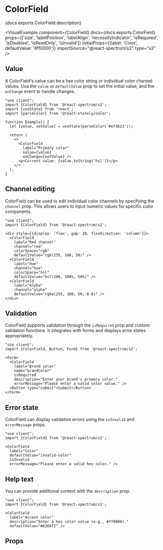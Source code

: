 

# ColorField

<PageDescription>{docs.exports.ColorField.description}</PageDescription>

<VisualExample
  component={ColorField}
  docs={docs.exports.ColorField}
  props={['size', 'labelPosition', 'labelAlign', 'necessityIndicator', 'isRequired', 'isDisabled', 'isReadOnly', 'isInvalid']}
  initialProps={{label: 'Color', defaultValue: '#ff0000'}}
  importSource="@react-spectrum/s2"
  type="s2" />

## Value

A ColorField's value can be a hex color string or individual color channel values. Use the `value` or `defaultValue` prop to set the initial value, and the `onChange` event to handle changes.

```tsx render
"use client";
import {ColorField} from '@react-spectrum/s2';
import {useState} from 'react';
import {parseColor} from '@react-stately/color';

function Example() {
  let [value, setValue] = useState(parseColor('#e73623'));

  return (
    <>
      <ColorField
        label="Primary color"
        value={value}
        onChange={setValue} />
      <p>Current value: {value.toString('hsl')}</p>
    </>
  );
}
```

## Channel editing

ColorField can be used to edit individual color channels by specifying the `channel` prop. This allows users to input numeric values for specific color components.

```tsx render hideImports
"use client";
import {ColorField} from '@react-spectrum/s2';

<div style={{display: 'flex', gap: 20, flexDirection: 'column'}}>
  <ColorField
    label="Red channel"
    channel="red"
    colorSpace="rgb"
    defaultValue="rgb(255, 100, 50)" />
  <ColorField
    label="Hue"
    channel="hue"
    colorSpace="hsl"
    defaultValue="hsl(200, 100%, 50%)" />
  <ColorField
    label="Alpha"
    channel="alpha"
    defaultValue="rgba(255, 100, 50, 0.8)" />
</div>
```

## Validation

ColorField supports validation through the `isRequired` prop and custom validation functions. It integrates with forms and displays error states appropriately.

```tsx render hideImports
"use client";
import {ColorField, Button, Form} from '@react-spectrum/s2';

<Form>
  <ColorField
    label="Brand color"
    name="brandColor"
    isRequired
    description="Enter your brand's primary color."
    errorMessage="Please enter a valid color value." />
  <Button type="submit">Submit</Button>
</Form>
```

## Error state

ColorField can display validation errors using the `isInvalid` and `errorMessage` props.

```tsx render
"use client";
import {ColorField} from '@react-spectrum/s2';

<ColorField
  label="Color"
  defaultValue="invalid-color"
  isInvalid
  errorMessage="Please enter a valid hex color." />
```

## Help text

You can provide additional context with the `description` prop.

```tsx render
"use client";
import {ColorField} from '@react-spectrum/s2';

<ColorField
  label="Accent color"
  description="Enter a hex color value (e.g., #ff0000)."
  defaultValue="#6366f1" />
```

## Props

<PropTable component={docs.exports.ColorField} links={docs.links} />
